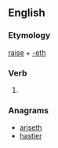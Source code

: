 ==English==

===Etymology===
[[raise]] + [[-eth]]

===Verb===
{{en-verb form}}

# {{archaic third-person singular of|raise}}

===Anagrams===
* [[ariseth#English|ariseth]]
* [[hastier#English|hastier]]